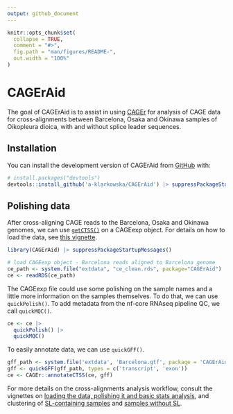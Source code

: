 ```yaml
---
output: github_document
---
```


<!-- README.md is generated from README.Rmd. Please edit that file -->

```r
knitr::opts_chunk$set(
  collapse = TRUE,
  comment = "#>",
  fig.path = "man/figures/README-",
  out.width = "100%"
)
```

# CAGErAid

<!-- badges: start -->
<!-- badges: end -->

The goal of CAGErAid is to assist in using [CAGEr](https://rdrr.io/bioc/CAGEr/) for analysis of CAGE data for cross-alignments between Barcelona, Osaka and Okinawa samples of Oikopleura dioica, with and without splice leader sequences.

## Installation

You can install the development version of CAGErAid from [GitHub](https://github.com/) with:

```r
# install.packages("devtools")
devtools::install_github('a-klarkowska/CAGErAid') |> suppressPackageStartupMessages()

```

## Polishing data

After cross-aligning CAGE reads to the Barcelona, Osaka and Okinawa genomes, we can use [`getCTSS()`](https://rdrr.io/bioc/CAGEr/man/getCTSS.html) on a CAGEexp object. For details on how to load the data, see [this vignette](vignettes/loading_polishing.Rmd). 

```r
library(CAGErAid) |> suppressPackageStartupMessages()

# load CAGEexp object - Barcelona reads aligned to Barcelona genome
ce_path <- system.file("extdata", "ce_clean.rds", package="CAGErAid")
ce <- readRDS(ce_path)

```

The CAGEexp file could use some polishing on the sample names and a little more information on the samples themselves. To do that, we can use `quickPolish()`. To add metadata from the nf-core RNAseq pipeline QC, we call `quickMQC()`.

```r
ce <- ce |> 
  quickPolish() |> 
  quickMQC()

```

To easily annotate data, we can use `quickGFF()`.

```r
gff_path <- system.file('extdata', 'Barcelona.gtf', package = 'CAGErAid')
gff <- quickGFF(gff_path, types = c('transcript', 'exon'))
ce <- CAGEr::annotateCTSS(ce, gff)

```

For more details on the cross-alignments analysis workflow, consult the vignettes on [loading the data, polishing it and basic stats analysis](vignettes/loading_polishing.Rmd), and clustering of [SL-containing samples](vignettes/clustering_sl.Rmd) and [samples without SL](vignettes/clustering_no.Rmd).
